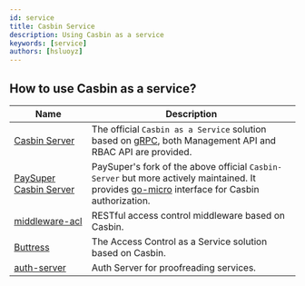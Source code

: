 ```yaml
---
id: service
title: Casbin Service
description: Using Casbin as a service
keywords: [service]
authors: [hsluoyz]
---
```


## How to use Casbin as a service?

Name | Description
----|----
[Casbin Server](https://github.com/casbin/casbin-server) | The official ``Casbin as a Service`` solution based on [gRPC](https://grpc.io/), both Management API and RBAC API are provided.
[PaySuper Casbin Server](https://github.com/paysuper/casbin-server) | PaySuper's fork of the above official ``Casbin-Server`` but more actively maintained. It provides [go-micro](https://micro.mu/) interface for Casbin authorization.
[middleware-acl](https://github.com/luk4z7/middleware-acl) | RESTful access control middleware based on Casbin.
[Buttress](https://github.com/merajsahebdar/buttress-server) | The Access Control as a Service solution based on Casbin.
[auth-server](https://github.com/ZettaAI/auth-server) | Auth Server for proofreading services.
